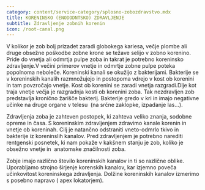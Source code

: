 ```yaml
---
category: content/service-category/splosno-zobozdravstvo.mdx
title: KORENINSKO (ENODODNTSKO) ZDRAVLJENJE
subtitle: Zdravljenje zobnih korenin
icon: /root-canal.png
---
```


V kolikor je zob bolj prizadet zaradi globokega kariesa, večje plombe ali druge obsežne poškodbe zobne krone se težave selijo v zobno korenino. Pride do vnetja ali odmrtja pulpe zoba in takrat je potrebno koreninsko zdravljenje.V večini primerov vnetje in odmrtje zobne pulpe poteka popolnoma neboleče. Koreninski kanali se okužijo z bakterijami. Bakterije se v koreninskih kanalih razmnožujejo in postopoma vdrejo v kost ob korenini in tam povzročajo vnetje. Kost ob korenini se zaradi vnetja razgradi.Dlje kot traja vnetje večja je razgradnja kosti ob korenini zoba. Tak nezdravljen zob predstavlja kronično žarišče bakterij. Bakterije gredo v kri in imajo negativne učinke na druge organe v telesu  (na srčne zaklopke, izpadanje las...).

Zdravljenja zoba je zahteven postopek, ki zahteva veliko znanja, sodobne opreme in časa. S koreninskim zdravljenjem zdravimo kanale korenin in vnetje ob koreninah. Cilj je natančno odstraniti vneto-odmrlo tkivo in bakterije iz koreninslih kanalov. Pred zdravljenjem je potrebno narediti rentgenski posnetek, ki nam pokaže v kakšnem stanju je zob, koliko je obsežno vnetje in  anatomske značilnosti zoba.

Zobje imajo različno število koreninskih kanalov in ti so različne oblike. Uporabljamo strojno širjenje korenskih kanalov, kar izjemno poveča učinkovitost koreninskega zdravljenja. Dolžine koreninskih kanalov izmerimo s posebno napravo ( apex lokatorjem).


